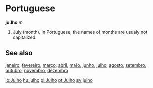 =Portuguese=

'''ju.lho''' ''m''

#July (month). In Portuguese, the names of months are usualy not capitalized.

==See also==
[[janeiro]], [[fevereiro]], [[março]], [[abril]], [[maio]], [[junho]], [[julho]], [[agosto]], [[setembro]], [[outubro]], [[novembro]], [[dezembro]]

[[io:Julho]]
[[hu:julho]]
[[pl:Julho]]
[[pt:Julho]]
[[sv:julho]]